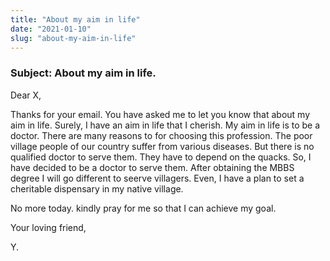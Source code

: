 ```yaml
---
title: "About my aim in life"
date: "2021-01-10"
slug: "about-my-aim-in-life"
---
```


### Subject: About my aim in life.

Dear X,

Thanks for your email. You have asked me to let you know that about my aim in life. Surely,
I have an aim in life that I cherish. My aim in life is to be a doctor. There are many reasons to
for choosing this profession. The poor village people of our country suffer from various diseases.
But there is no qualified doctor to serve them. They have to depend on the quacks.
So, I have decided to be a doctor to serve them. After obtaining the MBBS degree I will go different
to seerve villagers. Even, I have a plan to set a cheritable dispensary in my native village.

No more today. kindly pray for me so that I can achieve my goal.

Your loving friend,

Y.

